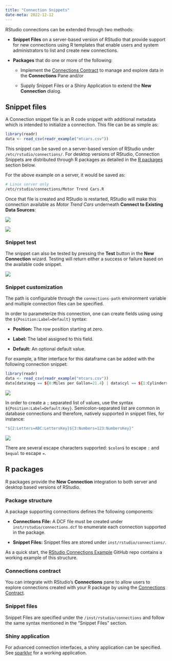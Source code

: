 ```yaml
---
title: "Connection Snippets"
date-meta: 2022-12-12
---
```


RStudio connections can be extended through two methods:

-  **Snippet Files** on a server-based version of RStudio that provide support for new connections using R templates that enable users and system administrators to list and create new connections.

-  **Packages** that do one or more of the following:

    -   Implement the [Connections Contract](connection-contracts.html) to manage and explore data in the **Connections** Pane and/or

    -   Supply Snippet Files or a Shiny Application to extend the **New Connection** dialog.

## Snippet files

A Connection snippet file is an R code snippet with additional metadata which is intended to initialize a connection. This file can be as simple as:

```r
library(readr)
data <- read_csv(readr_example("mtcars.csv"))
```

This snippet can be saved on a server-based version of RStudio under `/etc/rstudio/connections/`. For desktop versions of RStudio, Connection Snippets are distributed through R packages as detailed in the [R packages] section below.

For the above example on a server, it would be saved as:

```bash
# Linux server only
/etc/rstudio/connections/Motor Trend Cars.R
```

Once that file is created and RStudio is restarted, RStudio will make this connection available as *Motor Trend Cars* underneath **Connect to Existing Data Sources**:

::: {layout-ncol="2"}
![](images/motortrend-connection.png){fig-alt="A screenshot of the New Connection wizard displaying the example \"Motor Trends Cars\" existing data source"}

![](images/basic-connection-interface.png){fig-alt="A screenshot of the New Connection wizard, displaying the snippet output."}
:::

### Snippet test

The snippet can also be tested by pressing the **Test** button in the **New Connection** wizard. Testing will return either a success or failure based on the available code snippet.

![](images/motortrend-test.png){fig-alt="A screenshot of the New Connections wizard, displaying the result of a successful connection test."}

### Snippet customization

The path is configurable through the `connections-path` environment variable and multiple connection files can be specified.

In order to parameterize this connection, one can create fields using using the `${Position:Label=Default}` syntax:

-   **Position:** The row position starting at zero.

-   **Label:** The label assigned to this field.

-   **Default:** An optional default value.

For example, a filter interface for this dataframe can be added with the following connection snippet:

```r
library(readr)
data <- read_csv(readr_example("mtcars.csv"))
data[data$mpg == ${0:Miles per Gallon=21.4} | data$cyl == ${1:Cylinders=6}, ]
```

![](https://rstudio.github.io/rstudio-extensions/resources/connections/fields-connection-interface.png){fig-alt="A screenshot of the New Connection wizard, displaying the ability to add filters or other UI components to the connection/data"}

In order to create a `;` separated list of values, use the syntax `${Position:Label=Default:Key}`. Semicolon-separated list are common in database connections and therefore, natively supported in snippet files, for instance:

```r
"${2:Letters=ABC:LettersKey}${3:Numbers=123:NumbersKey}"
```

![](https://rstudio.github.io/rstudio-extensions/resources/connections/keyvalue-connection-interface.png){fig-alt="A screenshot of the New Connection wizard, displaying the ability to add filters or other UI components to the connection/data"}

There are several escape characters supported: `$colon$` to escape `:` and `$equal` to escape `=`.

## R packages

R packages provide the **New Connection** integration to both server and desktop based versions of RStudio.

### Package structure

A package supporting connections defines the following components:

-   **Connections File:** A DCF file must be created under `inst/rstudio/connections.dcf` to enumerate each connection supported in the package.

-   **Snippet Files:** Snippet files are stored under `inst/rstudio/connections/`.

As a quick start, the [RStudio Connections Example](https://github.com/rstudio/rstudio-connections-example) GitHub repo contains a working example of this structure.

### Connections contract

You can integrate with RStudio's **Connections** pane to allow users to explore connections created with your R package by using the [Connections Contract](connection-contracts.html).

### Snippet files

Snippet Files are specified under the `/inst/rstudio/connections` and follow the same syntax mentioned in the "Snippet Files" section.

### Shiny application

For advanced connection interfaces, a shiny application can be specified. See [sparklyr](https://github.com/rstudio/sparklyr/blob/master/R/connection_shinyapp.R) for a working application.
